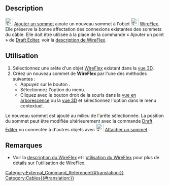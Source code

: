 <languages/>

{{Docnav/fr
|[[Cables_WireFlex/fr|WireFlex]]
|[[Cables_DelVertex/fr|Supprimer un sommet]]
|[[Cables_Workbench/fr|Cables]]
|IconL=Cables_WireFlex.svg
|IconR=Cables_DelVertex.svg
|IconC=Cables_workbench_icon.svg
}}

{{GuiCommand/fr
|Name=Cables AddVertex
|Name/fr=Cables Ajouter un sommet
|MenuLocation=Cable Wires → Add Vertex
|Workbenches=[[Cables_Workbench/fr|Cables]]
|Shortcut=
|Version=1.0
|SeeAlso=[[Cables_DelVertex/fr|Supprimer un sommet]]
}}

==Description==

[[Image:Cables_AddVertex.svg|24px]] [[Cables_AddVertex/fr|Ajouter un sommet]] ajoute un nouveau sommet à l'objet [[Image:Cables_WireFlex.svg|24px]] [[Cables_WireFlex/fr|WireFlex]]. Elle préserve la bonne affectation des connexions existantes des sommets du câble. Elle doit être utilisée à la place de la commande « Ajouter un point » de [[Draft_Edit/fr|Draft Éditer]], voir la [[Cables_WireFlex/fr#Description|description de WireFlex]].

<span id="Usage"></span>
==Utilisation==

# Sélectionnez une arête d'un objet [[Cables_WireFlex/fr|WireFlex]] existant dans la [[3D_view/fr|vue 3D]].
# Créez un nouveau sommet de '''WireFlex''' par l'une des méthodes suivantes :
#* Appuyez sur le bouton {{Button|[[Image:Cables_AddVertex.svg|16px]] [[Cables_AddVertex/fr|Add Vertex]]}}.
#* Sélectionnez l'option {{MenuCommand|Cable Wires → [[Image:Cables_AddVertex.svg|16px]] Add Vertex}} du menu.
#* Cliquez avec le bouton droit de la souris dans la [[Tree_view/fr|vue en arborescence]] ou la [[3D_view/fr|vue 3D]] et sélectionnez l'option {{MenuCommand|Cable Wires → [[Image:Cables_AddVertex.svg|16px]] Add Vertex}} dans le menu contextuel.

Le nouveau sommet est ajouté au milieu de l'arête sélectionnée. La position du sommet peut être modifiée ultérieurement avec la commande [[Draft_Edit/fr|Draft Éditer]] ou connectée à d'autres objets avec [[Image:Cables_AttachVertex.svg|24px]] [[Cables_AttachVertex/fr|Attacher un sommet]].

<span id="Notes"></span>
==Remarques==

* Voir la [[Cables_WireFlex/fr#Description|description du WireFlex]] et l'[[Cables_WireFlex/fr#Utilisation|utilisation du WireFlex]] pour plus de détails sur l'utilisation de WireFlex.


{{Docnav/fr
|[[Cables_WireFlex/fr|WireFlex]]
|[[Cables_DelVertex/fr|Supprimer un sommet]]
|[[Cables_Workbench/fr|Cables]]
|IconL=Cables_WireFlex.svg
|IconR=Cables_DelVertex.svg
|IconC=Cables_workbench_icon.svg
}}

[[Category:External_Command_Reference{{#translation:}}]]
[[Category:Cables{{#translation:}}]]